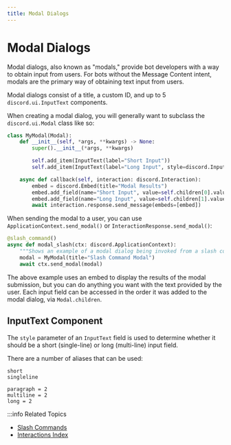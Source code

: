 ```yaml
---
title: Modal Dialogs
---
```


# Modal Dialogs

Modal dialogs, also known as "modals," provide bot developers with a way to obtain input from users. For bots without the
Message Content intent, modals are the primary way of obtaining text input from users.

Modal dialogs consist of a title, a custom ID, and up to 5 `discord.ui.InputText` components.

When creating a modal dialog, you will generally want to subclass the `discord.ui.Modal` class like so:

```py title="Basic Modal"
class MyModal(Modal):
    def __init__(self, *args, **kwargs) -> None:
        super().__init__(*args, **kwargs)

        self.add_item(InputText(label="Short Input"))
        self.add_item(InputText(label="Long Input", style=discord.InputTextStyle.long))

    async def callback(self, interaction: discord.Interaction):
        embed = discord.Embed(title="Modal Results")
        embed.add_field(name="Short Input", value=self.children[0].value)
        embed.add_field(name="Long Input", value=self.children[1].value)
        await interaction.response.send_message(embeds=[embed])
```

When sending the modal to a user, you can use `ApplicationContext.send_modal()` or `InteractionResponse.send_modal()`:
```py
@slash_command()
async def modal_slash(ctx: discord.ApplicationContext):
    """Shows an example of a modal dialog being invoked from a slash command."""
    modal = MyModal(title="Slash Command Modal")
    await ctx.send_modal(modal)
```

The above example uses an embed to display the results of the modal submission, but you can do anything you want with the text provided by the user.
Each input field can be accessed in the order it was added to the modal dialog, via `Modal.children`.

## InputText Component

The `style` parameter of an `InputText` field is used to determine whether it should be a short (single-line) or long (multi-line) input field.

There are a number of aliases that can be used:

```x title="Single-line InputTextStyle values:"
short
singleline
```

```x title="Multi-line InputTextStyle values:"
paragraph = 2
multiline = 2
long = 2
```

:::info Related Topics

- [Slash Commands](slash-commands)
- [Interactions Index](../Interactions)
